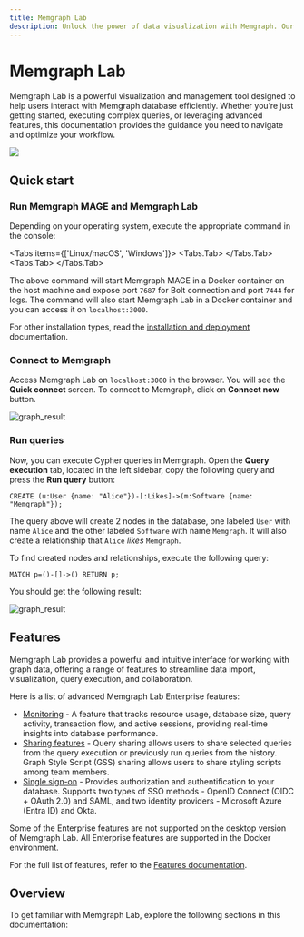 ---
title: Memgraph Lab
description: Unlock the power of data visualization with Memgraph. Our documentation page provides detailed instructions on how to visualize your graph data, enabling you to gain valuable insights and make informed decisions
---


# Memgraph Lab

Memgraph Lab is a powerful visualization and management tool designed to help
users interact with Memgraph database efficiently. Whether you’re just getting
started, executing complex queries, or leveraging advanced features, this
documentation provides the guidance you need to navigate and optimize your
workflow. 

![](/pages/data-visualization/lab-overview.png)

## Quick start

<Steps>

<h3 className="custom-header">Run Memgraph MAGE and Memgraph Lab</h3>

Depending on your operating system, execute the appropriate command in the console:

<Tabs items={['Linux/macOS', 'Windows']}>
<Tabs.Tab>
<CodeSnippet code="curl https://install.memgraph.com | sh" page="getting-started" os="linux/macOS"/>
</Tabs.Tab>
<Tabs.Tab>
<CodeSnippet code="iwr https://windows.memgraph.com | iex" page="getting-started" os="windows"/>
</Tabs.Tab>
</Tabs>

The above command will start Memgraph MAGE in a Docker container on the host
machine and expose port `7687` for Bolt connection and port `7444` for logs. The
command will also start Memgraph Lab in a Docker container and you can access it
on `localhost:3000`. 


For other installation types, read the [installation and
deployment](/memgraph-lab/getting-started/installation-and-deployment)
documentation. 

<h3 className="custom-header">Connect to Memgraph</h3>

Access Memgraph Lab on `localhost:3000` in the browser. You will see the **Quick
connect** screen. To connect to Memgraph, click on **Connect now** button.

![graph_result](/pages/data-visualization/quick-connect.png)

<h3 className="custom-header">Run queries</h3>

Now, you can execute Cypher queries in Memgraph. Open the **Query execution**
tab, located in the left sidebar, copy the following query and press the **Run
query** button:

```cypher
CREATE (u:User {name: "Alice"})-[:Likes]->(m:Software {name: "Memgraph"});
```

The query above will create 2 nodes in the database, one labeled `User` with
name `Alice` and the other labeled `Software` with name `Memgraph`. It will also
create a relationship that `Alice` _likes_ `Memgraph`.

To find created nodes and relationships, execute the following query:

```cypher
MATCH p=()-[]->() RETURN p;
```

You should get the following result:

![graph_result](/pages/data-visualization/lab-graph.png)

</Steps>

## Features

Memgraph Lab provides a powerful and intuitive interface for working with graph
data, offering a range of features to streamline data import, visualization,
query execution, and collaboration.

Here is a list of advanced Memgraph Lab Enterprise features:

- [Monitoring](/memgraph-lab/features/monitoring) - A feature that tracks resource usage, database size, query
  activity, transaction flow, and active sessions, providing real-time insights
  into database performance.
- [Sharing features](/memgraph-lab/features/sharing-features) - Query sharing allows users to share selected queries from
  the query execution or previously run queries from the history. Graph Style
  Script (GSS) sharing allows users to share styling scripts among team members.
- [Single sign-on](/memgraph-lab/features/single-sign-on) - Provides authorization and authentification to your database.
  Supports two types of SSO methods - OpenID Connect (OIDC + OAuth 2.0) and
  SAML, and two identity providers - Microsoft Azure (Entra ID) and Okta. 

<Callout type="warning">
Some of the Enterprise features are not supported on the desktop version of
Memgraph Lab. All Enterprise features are supported in the Docker environment.
</Callout>

For the full list of features, refer to the [Features documentation](/memgraph-lab/features).

## Overview

To get familiar with Memgraph Lab, explore the following sections in this
documentation:

<LabOverview/>

<CommunityLinks/>